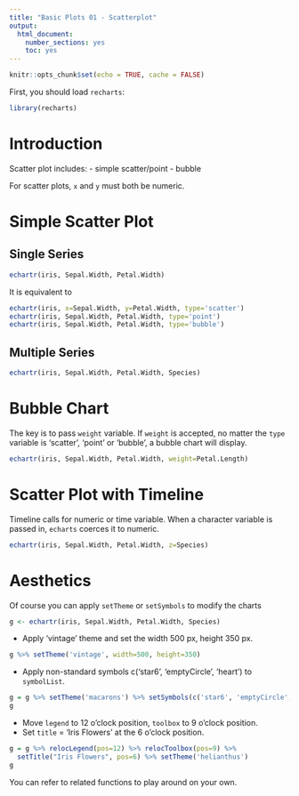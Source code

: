 ```yaml
---
title: "Basic Plots 01 - Scatterplot"
output: 
  html_document: 
    number_sections: yes
    toc: yes
---
```


```r
knitr::opts_chunk$set(echo = TRUE, cache = FALSE)
```

First, you should load `recharts`:
```r
library(recharts)
```

# Introduction

Scatter plot includes:
- simple scatter/point
- bubble

For scatter plots, `x` and `y` must both be numeric.

# Simple Scatter Plot

## Single Series

```r
echartr(iris, Sepal.Width, Petal.Width)
```

It is equivalent to

```r
echartr(iris, x=Sepal.Width, y=Petal.Width, type='scatter')
echartr(iris, Sepal.Width, Petal.Width, type='point')
echartr(iris, Sepal.Width, Petal.Width, type='bubble')
```

## Multiple Series

```r
echartr(iris, Sepal.Width, Petal.Width, Species)
```

# Bubble Chart

The key is to pass `weight` variable. If `weight` is accepted, no matter the `type` variable is 'scatter', 'point' or 'bubble', a bubble chart will display.

```r
echartr(iris, Sepal.Width, Petal.Width, weight=Petal.Length)
```

# Scatter Plot with Timeline

Timeline calls for numeric or time variable. When a character variable is passed in, `echarts` coerces it to numeric.

```r
echartr(iris, Sepal.Width, Petal.Width, z=Species)
```

# Aesthetics

Of course you can apply `setTheme` or `setSymbols` to modify the charts

```r
g <- echartr(iris, Sepal.Width, Petal.Width, Species)
```

- Apply 'vintage' theme and set the width 500 px, height 350 px.

```r
g %>% setTheme('vintage', width=500, height=350)
```


- Apply non-standard symbols c('star6', 'emptyCircle', 'heart') to `symbolList`.

```r
g = g %>% setTheme('macarons') %>% setSymbols(c('star6', 'emptyCircle', 'heart')) 
g
```


- Move `legend` to 12 o'clock position, `toolbox` to 9 o'clock position. 
- Set `title` = 'Iris Flowers' at the 6 o'clock position.

```r
g = g %>% relocLegend(pos=12) %>% relocToolbox(pos=9) %>% 
  setTitle("Iris Flowers", pos=6) %>% setTheme('helianthus')
g
```

You can refer to related functions to play around on your own.
